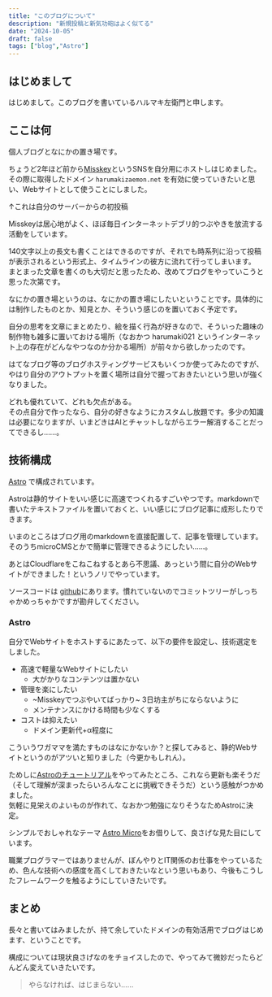 ```yaml
---
title: "このブログについて"
description: "新規投稿と新気功砲はよく似てる"
date: "2024-10-05"
draft: false
tags: ["blog","Astro"]
---
```


## はじめまして
はじめまして。このブログを書いているハルマキ左衛門と申します。

## ここは何
個人ブログとなにかの置き場です。

ちょうど2年ほど前から[Misskey](https://misskey-hub.net/ja/)というSNSを自分用にホストしはじめました。
その際に取得したドメイン `harumakizaemon.net` を有効に使っていきたいと思い、Webサイトとして使うことにしました。


<Misskey noteId="995szj4lin" UUID="da702c68-0d1f-4a08-b57f-42b1c475a1c5" />

↑これは自分のサーバーからの初投稿

Misskeyは居心地がよく、ほぼ毎日インターネットデブリ的つぶやきを放流する活動をしています。

140文字以上の長文も書くことはできるのですが、それでも時系列に沿って投稿が表示されるという形式上、タイムラインの彼方に流れて行ってしまいます。  
まとまった文章を書くのも大切だと思ったため、改めてブログをやっていこうと思った次第です。

なにかの置き場というのは、なにかの置き場にしたいということです。具体的には制作したものとか、知見とか、そういう感じのを置いておく予定です。

自分の思考を文章にまとめたり、絵を描く行為が好きなので、そういった趣味の制作物も雑多に置いておける場所（なおかつ harumaki021 というインターネット上の存在がどんなやつなのか分かる場所）が前々から欲しかったのです。

はてなブログ等のブログホスティングサービスもいくつか使ってみたのですが、やはり自分のアウトプットを置く場所は自分で握っておきたいという思いが強くなりました。

どれも優れていて、どれも欠点がある。  
その点自分で作ったなら、自分の好きなようにカスタムし放題です。多少の知識は必要になりますが、いまどきはAIとチャットしながらエラー解消することだってできるし……。

## 技術構成
[Astro](https://astro.build/) で構成されています。

Astroは静的サイトをいい感じに高速でつくれるすごいやつです。markdownで書いたテキストファイルを置いておくと、いい感じにブログ記事に成形したりできます。

いまのところはブログ用のmarkdownを直接配置して、記事を管理しています。そのうちmicroCMSとかで簡単に管理できるようにしたい……。

あとはCloudflareをこねこねするとあら不思議、あっという間に自分のWebサイトができました！というノリでやっています。

ソースコードは [github](https://github.com/harumaki021/astro-micro-blog)にあります。慣れていないのでコミットツリーがしっちゃかめっちゃかですが勘弁してください。

### Astro

自分でWebサイトをホストするにあたって、以下の要件を設定し、技術選定をしました。

  - 高速で軽量なWebサイトにしたい
    - 大がかりなコンテンツは置かない
  - 管理を楽にしたい
    - ~Misskeyでつぶやいてばっかり~ 3日坊主がちにならないように
    - メンテナンスにかける時間も少なくする
  - コストは抑えたい
    - ドメイン更新代+α程度に

こういうワガママを満たすものはなにかないか？と探してみると、静的Webサイトというのがアツいと知りました（今更かもしれん）。

ためしに[Astroのチュートリアル](https://docs.astro.build/ja/tutorial/0-introduction/)をやってみたところ、これなら更新も楽そうだ（そして理解が深まったらいろんなことに挑戦できそうだ）という感触がつかめました。  
気軽に見栄えのよいものが作れて、なおかつ勉強になりそうなためAstroに決定。

シンプルでおしゃれなテーマ [Astro Micro](https://github.com/trevortylerlee/astro-micro)をお借りして、良さげな見た目にしています。

職業プログラマーではありませんが、ぼんやりとIT関係のお仕事をやっているため、色んな技術への感度を高くしておきたいなという思いもあり、今後もこうしたフレームワークを触るようにしていきたいです。

## まとめ
長々と書いてはみましたが、持て余していたドメインの有効活用でブログはじめます、ということです。

構成については現状良さげなのをチョイスしたので、やってみて微妙だったらどんどん変えていきたいです。

> やらなければ、はじまらない……